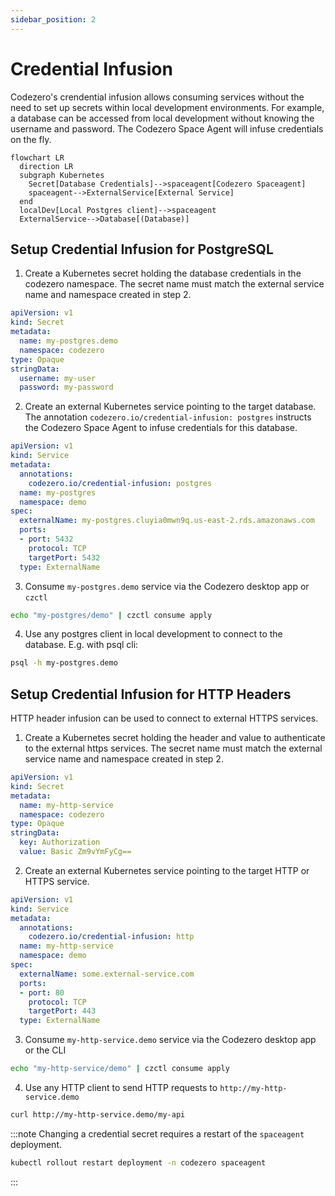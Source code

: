 ```yaml
---
sidebar_position: 2
---
```


# Credential Infusion

Codezero's crendential infusion allows consuming services without the need to set up secrets within local development environments.
For example, a database can be accessed from local development without knowing the username and password. The Codezero Space Agent will infuse credentials on the fly.

```mermaid
flowchart LR
  direction LR
  subgraph Kubernetes
    Secret[Database Credentials]-->spaceagent[Codezero Spaceagent]
    spaceagent-->ExternalService[External Service]
  end
  localDev[Local Postgres client]-->spaceagent
  ExternalService-->Database[(Database)]
```

## Setup Credential Infusion for PostgreSQL

1. Create a Kubernetes secret holding the database credentials in the codezero namespace. The secret name must match the external service name and namespace created in step 2.

```yaml
apiVersion: v1
kind: Secret
metadata:
  name: my-postgres.demo
  namespace: codezero
type: Opaque
stringData:
  username: my-user
  password: my-password
```

2. Create an external Kubernetes service pointing to the target database. The annotation `codezero.io/credential-infusion: postgres` instructs the Codezero Space Agent to infuse credentials for this database.

```yaml
apiVersion: v1
kind: Service
metadata:
  annotations:
    codezero.io/credential-infusion: postgres
  name: my-postgres
  namespace: demo
spec:
  externalName: my-postgres.cluyia0mwn9q.us-east-2.rds.amazonaws.com
  ports:
  - port: 5432
    protocol: TCP
    targetPort: 5432
  type: ExternalName
```

3. Consume `my-postgres.demo` service via the Codezero desktop app or `czctl`

```bash
echo "my-postgres/demo" | czctl consume apply
```

4. Use any postgres client in local development to connect to the database. E.g. with psql cli:

```bash
psql -h my-postgres.demo
```

## Setup Credential Infusion for HTTP Headers

HTTP header infusion can be used to connect to external HTTPS services.

1. Create a Kubernetes secret holding the header and value to authenticate to the external https services. The secret name must match the external service name and namespace created in step 2.

```yaml
apiVersion: v1
kind: Secret
metadata:
  name: my-http-service
  namespace: codezero
type: Opaque
stringData:
  key: Authorization
  value: Basic Zm9vYmFyCg==
```

2. Create an external Kubernetes service pointing to the target HTTP or HTTPS service.

```yaml
apiVersion: v1
kind: Service
metadata:
  annotations:
    codezero.io/credential-infusion: http
  name: my-http-service
  namespace: demo
spec:
  externalName: some.external-service.com
  ports:
  - port: 80
    protocol: TCP
    targetPort: 443
  type: ExternalName
```

3. Consume `my-http-service.demo` service via the Codezero desktop app or the CLI

```bash
echo "my-http-service/demo" | czctl consume apply
```

4. Use any HTTP client to send HTTP requests to `http://my-http-service.demo`

```bash
curl http://my-http-service.demo/my-api
```

:::note
Changing a credential secret requires a restart of the `spaceagent` deployment.

```bash
kubectl rollout restart deployment -n codezero spaceagent
```
:::
